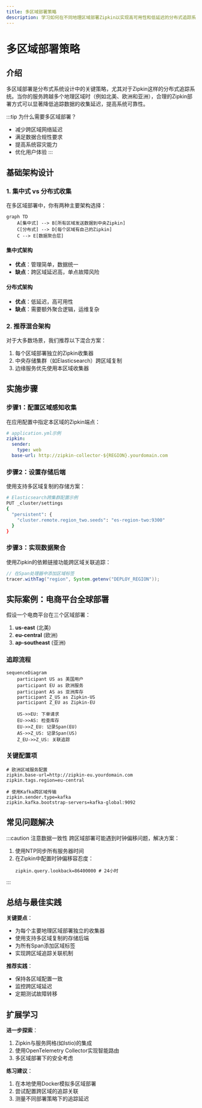 ```yaml
---
title: 多区域部署策略
description: 学习如何在不同地理区域部署Zipkin以实现高可用性和低延迟的分布式追踪系统
---
```


# 多区域部署策略

## 介绍

多区域部署是分布式系统设计中的关键策略，尤其对于Zipkin这样的分布式追踪系统。当你的服务跨越多个地理区域时（例如北美、欧洲和亚洲），合理的Zipkin部署方式可以显著降低追踪数据的收集延迟，提高系统可靠性。

:::tip 为什么需要多区域部署？
- 减少跨区域网络延迟
- 满足数据合规性要求
- 提高系统容灾能力
- 优化用户体验
:::

## 基础架构设计

### 1. 集中式 vs 分布式收集

在多区域部署中，你有两种主要架构选择：

```mermaid
graph TD
    A[集中式] --> B[所有区域发送数据到中央Zipkin]
    C[分布式] --> D[每个区域有自己的Zipkin]
    C --> E[数据聚合层]
```

#### 集中式架构
- **优点**：管理简单，数据统一
- **缺点**：跨区域延迟高，单点故障风险

#### 分布式架构
- **优点**：低延迟，高可用性
- **缺点**：需要额外聚合逻辑，运维复杂

### 2. 推荐混合架构

对于大多数场景，我们推荐以下混合方案：

1. 每个区域部署独立的Zipkin收集器
2. 中央存储集群（如Elasticsearch）跨区域复制
3. 边缘服务优先使用本区域收集器

## 实施步骤

### 步骤1：配置区域感知收集

在应用配置中指定本区域的Zipkin端点：

```yaml
# application.yml示例
zipkin:
  sender:
    type: web
  base-url: http://zipkin-collector-${REGION}.yourdomain.com
```

### 步骤2：设置存储后端

使用支持多区域复制的存储方案：

```bash
# Elasticsearch跨集群配置示例
PUT _cluster/settings
{
  "persistent": {
    "cluster.remote.region_two.seeds": "es-region-two:9300"
  }
}
```

### 步骤3：实现数据聚合

使用Zipkin的依赖链接功能跨区域关联追踪：

```java
// 在Span处理器中添加区域标签
tracer.withTag("region", System.getenv("DEPLOY_REGION"));
```

## 实际案例：电商平台全球部署

假设一个电商平台在三个区域部署：

1. **us-east** (北美)
2. **eu-central** (欧洲)
3. **ap-southeast** (亚洲)

### 追踪流程

```mermaid
sequenceDiagram
    participant US as 美国用户
    participant EU as 欧洲服务
    participant AS as 亚洲库存
    participant Z_US as Zipkin-US
    participant Z_EU as Zipkin-EU
    
    US->>EU: 下单请求
    EU->>AS: 检查库存
    EU->>Z_EU: 记录Span(EU)
    AS->>Z_US: 记录Span(US)
    Z_EU->>Z_US: 关联追踪
```

### 关键配置项

```properties
# 欧洲区域服务配置
zipkin.base-url=http://zipkin-eu.yourdomain.com
zipkin.tags.region=eu-central

# 使用Kafka跨区域传输
zipkin.sender.type=kafka
zipkin.kafka.bootstrap-servers=kafka-global:9092
```

## 常见问题解决

:::caution 注意数据一致性
跨区域部署可能遇到时钟偏移问题，解决方案：

1. 使用NTP同步所有服务器时间
2. 在Zipkin中配置时钟偏移容忍度：
   ```properties
   zipkin.query.lookback=86400000 # 24小时
   ```
:::

## 总结与最佳实践

**关键要点**：
- 为每个主要地理区域部署独立的收集器
- 使用支持多区域复制的存储后端
- 为所有Span添加区域标签
- 实现跨区域追踪关联机制

**推荐实践**：
- 保持各区域配置一致
- 监控跨区域延迟
- 定期测试故障转移

## 扩展学习

**进一步探索**：
1. Zipkin与服务网格(如Istio)的集成
2. 使用OpenTelemetry Collector实现智能路由
3. 多区域部署下的安全考虑

**练习建议**：
1. 在本地使用Docker模拟多区域部署
2. 尝试配置跨区域的追踪关联
3. 测量不同部署策略下的追踪延迟
